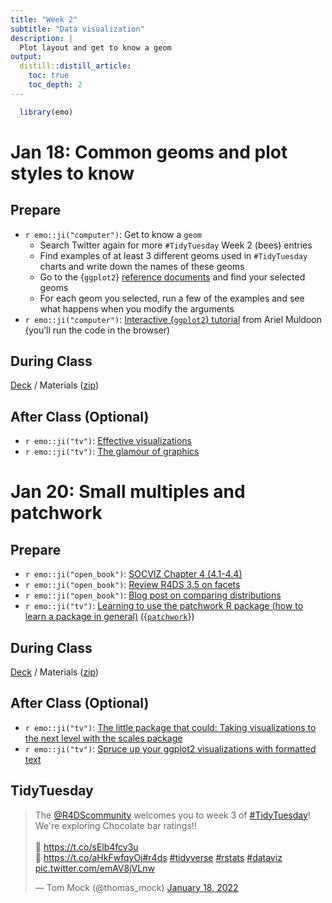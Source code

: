 ```yaml
---
title: "Week 2"
subtitle: "Data visualization"
description: |
  Plot layout and get to know a geom
output:
  distill::distill_article:
    toc: true
    toc_depth: 2
---
```


```r
  library(emo)
```

# Jan 18: Common geoms and plot styles to know

## Prepare

* `r emo::ji("computer")`: Get to know a `geom`
  * Search Twitter again for more `#TidyTuesday` Week 2 (bees) entries
  * Find examples of at least 3 different geoms used in `#TidyTuesday` charts and write down the names of these geoms
  * Go to the {`ggplot2`} [reference documents](https://ggplot2.tidyverse.org/reference/#section-geoms) and find your selected geoms
  * For each geom you selected, run a few of the examples and see what happens when you modify the arguments
* `r emo::ji("computer")`: [Interactive {`ggplot2`} tutorial](https://learn.themethodsection.com/tutorials/ggplot2/basics/) from Ariel Muldoon (you'll run the code in the browser)
  
  
## During Class

[Deck](https://ericpgreen.github.io/glhlth562/materials/dataviz3/dataviz3_deck.html) / Materials ([zip](https://www.dropbox.com/s/r3kkoveagn024a2/dataviz3.zip?dl=1))

## After Class (Optional)

* `r emo::ji("tv")`: [Effective visualizations](https://www.rstudio.com/resources/rstudioconf-2020/effective-visualizations/)
* `r emo::ji("tv")`: [The glamour of graphics](https://www.rstudio.com/resources/rstudioconf-2020/the-glamour-of-graphics/)

# Jan 20: Small multiples and patchwork

## Prepare

* `r emo::ji("open_book")`: [SOCVIZ Chapter 4 (4.1-4.4)](https://socviz.co/groupfacettx.html)
* `r emo::ji("open_book")`: [Review R4DS 3.5 on facets](https://r4ds.had.co.nz/data-visualisation.html#facets)
* `r emo::ji("open_book")`: [Blog post on comparing distributions](https://kieranhealy.org/blog/archives/2021/12/19/comparing-distributions/)
* `r emo::ji("tv")`: [Learning to use the patchwork R package (how to learn a package in general)](https://www.youtube.com/watch?v=2o1YDUKyhu0) ({[`patchwork`](https://patchwork.data-imaginist.com/articles/patchwork.html)})

## During Class

[Deck](https://ericpgreen.github.io/glhlth562/materials/dataviz4/dataviz4_deck.html) / Materials ([zip](https://www.dropbox.com/s/63sg2t4w472zswy/dataviz4.zip?dl=0))

## After Class (Optional)

* `r emo::ji("tv")`: [The little package that could: Taking visualizations to the next level with the scales package](https://www.rstudio.com/resources/rstudioconf-2020/the-little-package-that-could-taking-visualizations-to-the-next-level-with-the-scales-package/)
* `r emo::ji("tv")`: [Spruce up your ggplot2 visualizations with formatted text](https://www.rstudio.com/resources/rstudioconf-2020/spruce-up-your-ggplot2-visualizations-with-formatted-text/)



## TidyTuesday

<blockquote class="twitter-tweet"><p lang="en" dir="ltr">The <a href="https://twitter.com/R4DScommunity?ref_src=twsrc%5Etfw">@R4DScommunity</a> welcomes you to week 3 of <a href="https://twitter.com/hashtag/TidyTuesday?src=hash&amp;ref_src=twsrc%5Etfw">#TidyTuesday</a>! We&#39;re exploring Chocolate bar ratings!!<br><br>📁 <a href="https://t.co/sElb4fcv3u">https://t.co/sElb4fcv3u</a><br>📰 <a href="https://t.co/aHkFwfqyOj">https://t.co/aHkFwfqyOj</a><a href="https://twitter.com/hashtag/r4ds?src=hash&amp;ref_src=twsrc%5Etfw">#r4ds</a> <a href="https://twitter.com/hashtag/tidyverse?src=hash&amp;ref_src=twsrc%5Etfw">#tidyverse</a> <a href="https://twitter.com/hashtag/rstats?src=hash&amp;ref_src=twsrc%5Etfw">#rstats</a> <a href="https://twitter.com/hashtag/dataviz?src=hash&amp;ref_src=twsrc%5Etfw">#dataviz</a> <a href="https://t.co/emAV8jVLnw">pic.twitter.com/emAV8jVLnw</a></p>&mdash; Tom Mock (@thomas_mock) <a href="https://twitter.com/thomas_mock/status/1483236475370102787?ref_src=twsrc%5Etfw">January 18, 2022</a></blockquote> <script async src="https://platform.twitter.com/widgets.js" charset="utf-8"></script>


